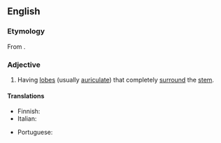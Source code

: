 ==English==

===Etymology===
From {{der|en|NL.|amplexicaulis}}.

===Adjective===
{{en-adj|-}}

# {{lb|en|botany|of leaves}} Having [[lobe]]s (usually [[auriculate]]) that completely [[surround]] the [[stem]].

====Translations====
{{trans-top|having lobes that completely surround the stem}}
* Finnish: {{t+|fi|sepivä}}
* Italian: {{t|it|amplessicaule}}
{{trans-mid}}
* Portuguese: {{t|pt|amplexicaule}}
{{trans-bottom}}